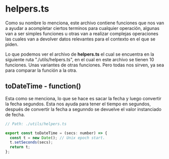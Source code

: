 # helpers.ts

Como su nombre lo menciona, este archivo contiene funciones que nos van a ayudar a acompletar ciertos terminos para cualquier operación, algunas van a ser simples funciones u otras van a realizar complejas operaciones las cuales van a devolver datos relevantes para el contexto en el que se piden.

Lo que podemos ver el archivo de **helpers.ts** el cual se encuentra en la siguiente ruta "./utils/helpers.ts", en el cual en este archivo se tienen 10 funciones.
Unas variantes de otras funciones. Pero todas nos sirven, ya sea para comparar la función a la otra.

## toDateTime - function()

Esta como se menciona, lo que se hace es sacar la fecha y luego convertir la fecha segundos. Esta nos ayuda para tener el tiempo en segundos, después de convertir la fecha a segunndo se devuelve el valor instanciado de fecha.

```js
// Path: ./utils/helpers.ts

export const toDateTime = (secs: number) => {
  const t = new Date(); // Unix epoch start.
  t.setSeconds(secs);
  return t;
};
```
